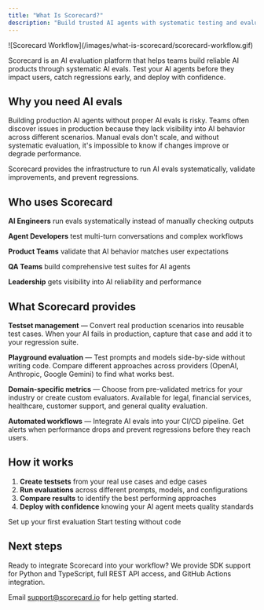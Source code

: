 ```yaml
---
title: "What Is Scorecard?"
description: "Build trusted AI agents with systematic testing and evaluation"
---
```


<Frame>
![Scorecard Workflow](/images/what-is-scorecard/scorecard-workflow.gif)
</Frame>

Scorecard is an AI evaluation platform that helps teams build reliable AI products through systematic AI evals. Test your AI agents before they impact users, catch regressions early, and deploy with confidence.

## Why you need AI evals

Building production AI agents without proper AI evals is risky. Teams often discover issues in production because they lack visibility into AI behavior across different scenarios. Manual evals don't scale, and without systematic evaluation, it's impossible to know if changes improve or degrade performance.

Scorecard provides the infrastructure to run AI evals systematically, validate improvements, and prevent regressions.

## Who uses Scorecard

**AI Engineers** run evals systematically instead of manually checking outputs

**Agent Developers** test multi-turn conversations and complex workflows

**Product Teams** validate that AI behavior matches user expectations

**QA Teams** build comprehensive test suites for AI agents

**Leadership** gets visibility into AI reliability and performance

## What Scorecard provides

**Testset management** — Convert real production scenarios into reusable test cases. When your AI fails in production, capture that case and add it to your regression suite.

**Playground evaluation** — Test prompts and models side-by-side without writing code. Compare different approaches across providers (OpenAI, Anthropic, Google Gemini) to find what works best.

**Domain-specific metrics** — Choose from pre-validated metrics for your industry or create custom evaluators. Available for legal, financial services, healthcare, customer support, and general quality evaluation.

**Automated workflows** — Integrate AI evals into your CI/CD pipeline. Get alerts when performance drops and prevent regressions before they reach users.

## How it works

1. **Create testsets** from your real use cases and edge cases
2. **Run evaluations** across different prompts, models, and configurations
3. **Compare results** to identify the best performing approaches
4. **Deploy with confidence** knowing your AI agent meets quality standards


<CardGroup cols={2}>
  <Card title="5-minute quickstart" icon="play" href="/intro/quickstart">
    Set up your first evaluation
  </Card>
  <Card title="Try the playground" icon="flask" href="/features/playground">
    Start testing without code
  </Card>
</CardGroup>

## Next steps

Ready to integrate Scorecard into your workflow? We provide SDK support for Python and TypeScript, full REST API access, and GitHub Actions integration.

Email support@scorecard.io for help getting started.